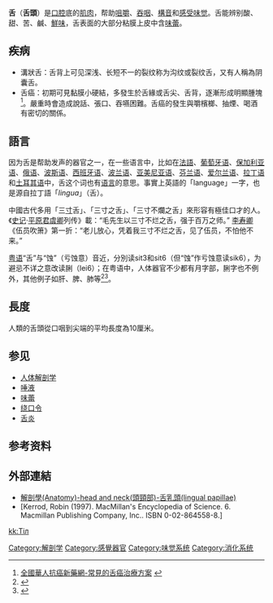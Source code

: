 {{Infobox anatomy
| Name         = 舌头
| Latin        = lingua
| Image        = Tongue.agr.jpg 
| Caption      = 人類舌頭 
| Image2       = Chameleons_Tongue.GIF
| Caption2     = [[变色龙|变色龙]]用舌头捕食
| Precursor    = [[咽弓|咽弓]]、{{tsl|en|lateral lingual swelling|}}, {{tsl|en|tuberculum impar|}}<ref>{{EmbryologyUNC|hednk|024}}</ref>
| Artery       = [[舌動脈|舌動脈]]、[[舌扁桃體科|舌扁桃體科]]、{{tsl|en|ascending pharyngeal artery|scending pharyngeal}}
| Vein         = [[舌靜脈|舌靜脈]]
| Nerve        = '''Sensory'''<br/>Anterior two-thirds: [[舌神經|舌神經]] (sensation) and {{le|chorda tympani}} (taste)<br/>Posterior one-third: [[舌咽神經|舌咽神經]] (IX)<br/>'''Motor'''<br/>[[舌下神经|舌下神经]] (XII), except {{le|palatoglossus muscle}} supplied by the {{le|Pharyngeal plexus of vagus nerve|pharyngeal plexus}} via [[迷走神经|vagus]] (X)
| Lymph        = {{le|Deep cervical lymph nodes}}, {{le|Submandibular lymph nodes}}, {{le|Submental lymph nodes}}
| System       = [[消化道|消化道]]、[[味觉|味觉]]
<!--
| GraySubject  = 242 
| GrayPage     = 1125 
| MeshName     = Tongue 
| MeshNumber   = A03.556.500.885 
| DorlandsPre  = l_11 
-->
}}
'''舌'''（'''舌頭'''）是[[口腔|口腔]]底的[[肌肉|肌肉]]，帮助[[咀嚼|咀嚼]]、[[吞咽|吞咽]]、[[構音|構音]]和[[感受味觉|感受味觉]]。舌能辨别酸、甜、苦、鹹、[[鮮味|鮮味]]，舌表面的大部分粘膜上皮中含[[味蕾|味蕾]]。

==疾病==
* 溝狀舌：舌背上可见深浅、长短不一的裂纹称为沟纹或裂纹舌，又有人稱為阴囊舌。
* 舌癌：初期可見黏膜小硬結，多發生於舌緣或舌尖、舌背，逐漸形成明顯腫塊<ref>[http://www.anticancer.com.hk/Detail.aspx?id=5913572 全國華人抗癌新藥網-常見的舌癌治療方案] {{webarchive|url=https://web.archive.org/web/20141129125845/http://www.anticancer.com.hk/Detail.aspx?id=5913572 |date=2014-11-29 }}</ref>。嚴重時會造成說話、張口、吞嚥困難。舌癌的發生與嚼檳榔、抽煙、喝酒有密切的關係。

==語言==
因为舌是帮助发声的器官之一，在一些语言中，比如在[[法語|法語]]、[[葡萄牙语|葡萄牙语]]、[[保加利亚语|保加利亚语]]、[[俄语|俄语]]、[[波斯语|波斯语]]、[[西班牙语|西班牙语]]、[[波兰语|波兰语]]、[[亚美尼亚语|亚美尼亚语]]、[[芬兰语|芬兰语]]、[[爱尔兰语|爱尔兰语]]、[[拉丁语|拉丁语]]和[[土耳其语|土耳其语]]中，舌这个词也有[[语言|语言]]的意思。事實上英語的「language」一字，也是源自拉丁語「''lingua''」（舌）。

中國古代多用「三[[寸|寸]]舌」、「三寸之舌」、「三寸不爛之舌」來形容有極佳口才的人。《[[史记|史记]]·[[平原君|平原君]][[虞卿|虞卿]]列传》載：“毛先生以三寸不烂之舌，强于百万之师。” [[李寿卿|李寿卿]]《伍员吹箫》第一折：“老儿放心，凭着我三寸不烂之舌，见了伍员，不怕他不来。”

[[粤语|粤语]]“舌”与“蚀”（亏蚀意）音近，分別读sit3和sit6（但“蚀”作亏蚀意读sik6），为避忌不详之意改读脷（lei6）；在粤语中，人体器官不少都有月字部，脷字也不例外，其他例子如肝、脾、肺等<ref>{{Cite web |url=https://ykyi.net/hongkong/dict/index.php?char=%E8%84%B7 |title=脷字 |access-date=2020-03-14 |archive-date=2020-08-09 |archive-url=https://web.archive.org/web/20200809135238/https://ykyi.net/hongkong/dict/index.php?char=%E8%84%B7 |dead-url=no }}</ref><ref>{{cite book |author1=肖喜學 |title=香港城市探微 |date=2016 |publisher=中華書局(香港)有限公司 |location=香港 |isbn=9789888420056 |page=249 |url=https://books.google.com.hk/books?id=obzsDQAAQBAJ&pg=PA249&lpg=PA249&dq=%E9%B4%A8%E8%84%B7%E6%B4%B2%E7%9A%84%E8%84%B7%E5%AD%97+%E5%88%A9&source=bl&ots=CEBpTK4DmS&sig=ACfU3U2gmhycfa9BCaKn3wIgkIGdyYoQGQ&hl=zh-TW&sa=X&ved=2ahUKEwjM5JO5lZnoAhXU7GEKHZuLCuEQ6AEwCnoECAkQAQ#v=onepage&q=%E9%B4%A8%E8%84%B7%E6%B4%B2%E7%9A%84%E8%84%B7%E5%AD%97%20%E5%88%A9&f=false |accessdate=2020-03-14 |archive-date=2021-03-23 |archive-url=https://web.archive.org/web/20210323105836/https://books.google.com.hk/books?id=obzsDQAAQBAJ&pg=PA249&lpg=PA249&dq=%E9%B4%A8%E8%84%B7%E6%B4%B2%E7%9A%84%E8%84%B7%E5%AD%97+%E5%88%A9&source=bl&ots=CEBpTK4DmS&sig=ACfU3U2gmhycfa9BCaKn3wIgkIGdyYoQGQ&hl=zh-TW&sa=X&ved=2ahUKEwjM5JO5lZnoAhXU7GEKHZuLCuEQ6AEwCnoECAkQAQ#v=onepage&q=%E9%B4%A8%E8%84%B7%E6%B4%B2%E7%9A%84%E8%84%B7%E5%AD%97%20%E5%88%A9&f=false |dead-url=no }}</ref>。

==長度==
人類的舌頭從口咽到尖端的平均長度為10厘米。

== 参见 ==
* [[人体解剖学|人体解剖学]]
* [[唾液|唾液]]
* [[味蕾|味蕾]]
* [[绕口令|绕口令]]
* [[舌炎|舌炎]]

== 参考资料 ==
{{reflist}}
==外部連結==
*[http://smallcollation.blogspot.com/2013/02/head-and-neck-lingual-papillae.html 解剖學(Anatomy)-head and neck(頭頸部)-舌乳頭(lingual papillae)] {{Wayback|url=http://smallcollation.blogspot.com/2013/02/head-and-neck-lingual-papillae.html |date=20201128080611 }}
*[Kerrod, Robin (1997). MacMillan's Encyclopedia of Science. 6. Macmillan Publishing Company, Inc.. ISBN 0-02-864558-8.]

{{人體系統與器官|state=collapsed}}
{{人体解剖}}

{{Authority control}}

[[Category:解剖学|Category:解剖学]]
[[Category:感覺器官|Category:感覺器官]]
[[Category:味觉系统|Category:味觉系统]]
[[Category:消化系统|Category:消化系统]]

[[kk:Тіл|kk:Тіл]]
